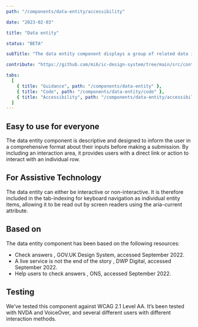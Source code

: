 ```yaml
---
path: "/components/data-entity/accessibility"

date: "2023-02-03"

title: "Data entity"

status: "BETA"

subTitle: "The data entity component displays a group of related data in a consistent and easy to consume way."

contribute: "https://github.com/mi6/ic-design-system/tree/main/src/content/structured/components/data-entity"

tabs:
  [
    { title: "Guidance", path: "/components/data-entity" },
    { title: "Code", path: "/components/data-entity/code" },
    { title: "Accessibility", path: "/components/data-entity/accessibility" },
  ]
---
```


## Easy to use for everyone

The data entity component is descriptive and designed to inform the user in a comprehensive format about their inputs before making a submission. By including an interaction area, it provides users with a direct link or action to interact with an individual row.

## For Assistive Technology

The data entity can either be interactive or non-interactive. It is therefore included in the tab-indexing for keyboard navigation as individual entity items, allowing it to be read out by screen readers using the aria-current attribute.

## Based on

The data entity component has been based on the following resources:

<ul>
  <li>
    <ic-link
      target="_blank"
      href="https://design-system.service.gov.uk/patterns/check-answers/"
      rel="noreferer noopener nofollow"
    >
      Check answers
    </ic-link>
    , GOV.UK Design System, accessed September 2022.
  </li>
  <li>
    <ic-link
      target="_blank"
      href="https://dwpdigital.blog.gov.uk/2016/07/08/a-live-service-is-not-the-end-of-the-story/"
      rel="noreferer noopener nofollow"
    >
      A live service is not the end of the story
    </ic-link>
    , DWP Digital, accessed September 2022.
  </li>
  <li>
    <ic-link
      target="_blank"
      href="https://ons-design-system.netlify.app/patterns/check-answers/"
      rel="noreferer noopener nofollow"
    >
      Help users to check answers
    </ic-link>
    , ONS, accessed September 2022.
  </li>
</ul>

## Testing

We’ve tested this component against WCAG 2.1 Level AA. It’s been tested with NVDA and VoiceOver, and several different users with different interaction methods.
